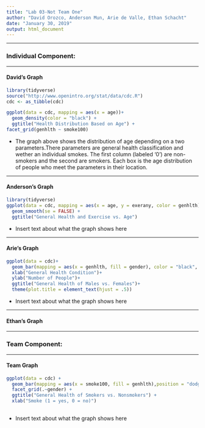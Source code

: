---
title: "Lab 03-Not Team One"
author: "David Orozco, Anderson Mun, Arie de Valle, Ethan Schacht"
date: "January 30, 2019"
output: html_document
---
****
### Individual Component:
*****
#### David's Graph
```{r,  echo = FALSE, message = FALSE}
library(tidyverse)
source("http://www.openintro.org/stat/data/cdc.R")
cdc <- as_tibble(cdc)

```
```{r,  echo = FALSE, message = FALSE}
ggplot(data = cdc, mapping = aes(x = age))+
  geom_density(color = "black") +
  ggtitle("Health Distribution Based on Age") +
facet_grid(genhlth ~ smoke100)
```

* The graph above shows the distribution of age depending on a two parameters.There parameters are general health classification and wether an individual smokes. The first column (labeled '0') are non-smokers and the second are smokers. Each box is the age distribution of people who meet the parameters in their location. 

****
#### Anderson's Graph

```{r, echo = FALSE, message = FALSE}
library(tidyverse)
ggplot(data = cdc, mapping = aes(x = age, y = exerany, color = genhlth)) +
  geom_smooth(se = FALSE) +
  ggtitle("General Health and Exercise vs. Age")
```

* Insert text about what the graph shows here

****
#### Arie's Graph
```{r ggplot, echo = FALSE, message = FALSE}

ggplot(data = cdc)+
  geom_bar(mapping = aes(x = genhlth, fill = gender), color = "black", position = "dodge")+
  xlab("General Health Condition")+
  ylab("Number of People")+
  ggtitle("General Health of Males vs. Females")+
  theme(plot.title = element_text(hjust = .5))


```

* Insert text about what the graph shows here

****
#### Ethan's Graph
****
### Team Component:
*****
#### Team Graph
 
```{r,  echo = FALSE, message = FALSE} 
ggplot(data = cdc) + 
  geom_bar(mapping = aes(x = smoke100, fill = genhlth),position = "dodge")+ 
  facet_grid(.~gender) + 
  ggtitle("General Health of Smokers vs. Nonsmokers") + 
  xlab("Smoke (1 = yes, 0 = no)") 
 
```

* Insert text about what the graph shows here